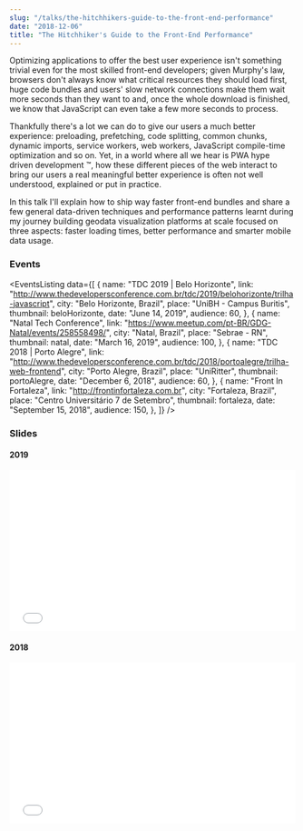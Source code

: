 ```yaml
---
slug: "/talks/the-hitchhikers-guide-to-the-front-end-performance"
date: "2018-12-06"
title: "The Hitchhiker's Guide to the Front-End Performance"
---
```




Optimizing applications to offer the best user experience isn't something trivial even for the most skilled front-end developers; given Murphy's law, browsers don't always know what critical resources they should load first, huge code bundles and users' slow network connections make them wait more seconds than they want to and, once the whole download is finished, we know that JavaScript can even take a few more seconds to process.

Thankfully there's a lot we can do to give our users a much better experience: preloading, prefetching, code splitting, common chunks, dynamic imports, service workers, web workers, JavaScript compile-time optimization and so on. Yet, in a world where all we hear is PWA hype driven development ™, how these different pieces of the web interact to bring our users a real meaningful better experience is often not well understood, explained or put in practice.

In this talk I'll explain how to ship way faster front-end bundles and share a few general data-driven techniques and performance patterns learnt during my journey building geodata visualization platforms at scale focused on three aspects: faster loading times, better performance and smarter mobile data usage.

### Events

<EventsListing
  data={[
    {
      name: "TDC 2019 | Belo Horizonte",
      link:
        "http://www.thedevelopersconference.com.br/tdc/2019/belohorizonte/trilha-javascript",
      city: "Belo Horizonte, Brazil",
      place: "UniBH - Campus Buritis",
      thumbnail: beloHorizonte,
      date: "June 14, 2019",
      audience: 60,
    },
    {
      name: "Natal Tech Conference",
      link: "https://www.meetup.com/pt-BR/GDG-Natal/events/258558498/",
      city: "Natal, Brazil",
      place: "Sebrae - RN",
      thumbnail: natal,
      date: "March 16, 2019",
      audience: 100,
    },
    {
      name: "TDC 2018 | Porto Alegre",
      link:
        "http://www.thedevelopersconference.com.br/tdc/2018/portoalegre/trilha-web-frontend",
      city: "Porto Alegre, Brazil",
      place: "UniRitter",
      thumbnail: portoAlegre,
      date: "December 6, 2018",
      audience: 60,
    },
    {
      name: "Front In Fortaleza",
      link: "http://frontinfortaleza.com.br",
      city: "Fortaleza, Brazil",
      place: "Centro Universitário 7 de Setembro",
      thumbnail: fortaleza,
      date: "September 15, 2018",
      audience: 150,
    },
  ]}
/>

### Slides

#### 2019

<div style="left: 0; width: 100%; height: 0; position: relative; padding-bottom: 56.1987%;">
  <iframe
    src="//speakerdeck.com/player/9cae5387394947a2873b568583b6f3e7"
    style="border: 0; top: 0; left: 0; width: 100%; height: 100%; position: absolute;"
    allowfullscreen
    scrolling="no"
    allow="autoplay; encrypted-media"
  ></iframe>
</div>

#### 2018

<div style="left: 0; width: 100%; height: 0; position: relative; padding-bottom: 56.1987%;">
  <iframe
    src="//speakerdeck.com/player/6d3bd64849754dcc915b5af58edbcc11"
    style="border: 0; top: 0; left: 0; width: 100%; height: 100%; position: absolute;"
    allowfullscreen
    scrolling="no"
    allow="autoplay; encrypted-media"
  ></iframe>
</div>

